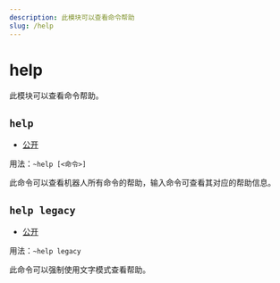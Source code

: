```yaml
---
description: 此模块可以查看命令帮助
slug: /help
---
```


# help

此模块可以查看命令帮助。

## `help`

- [公开](permissions)

用法：`~help [<命令>]`

此命令可以查看机器人所有命令的帮助，输入命令可查看其对应的帮助信息。

## `help legacy`

- [公开](permissions)

用法：`~help legacy`

此命令可以强制使用文字模式查看帮助。